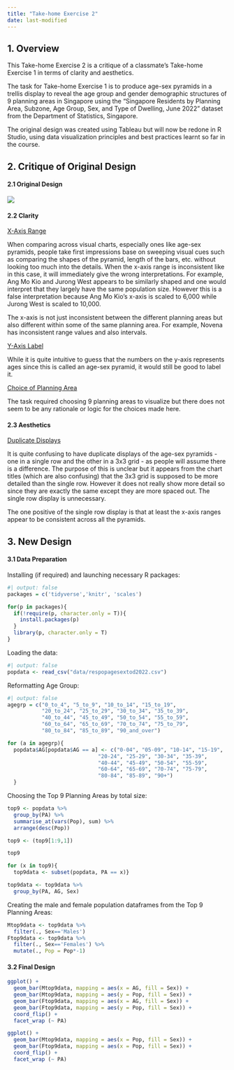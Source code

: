 ```yaml
---
title: "Take-home Exercise 2"
date: last-modified
---
```


## **1. Overview**

This Take-home Exercise 2 is a critique of a classmate's Take-home Exercise 1 in terms of clarity and aesthetics.

The task for Take-home Exercise 1 is to produce age-sex pyramids in a trellis display to reveal the age group and gender demographic structures of 9 planning areas in Singapore using the "Singapore Residents by Planning Area, Subzone, Age Group, Sex, and Type of Dwelling, June 2022" dataset from the Department of Statistics, Singapore.

The original design was created using Tableau but will now be redone in R Studio, using data visualization principles and best practices learnt so far in the course.

## **2. Critique of Original Design**

#### **2.1 Original Design**

![](images/Original%20Design.png)

#### **2.2 Clarity**

[X-Axis Range]{.underline}

When comparing across visual charts, especially ones like age-sex pyramids, people take first impressions base on sweeping visual cues such as comparing the shapes of the pyramid, length of the bars, etc. without looking too much into the details. When the x-axis range is inconsistent like in this case, it will immediately give the wrong interpretations. For example, Ang Mo Kio and Jurong West appears to be similarly shaped and one would interpret that they largely have the same population size. However this is a false interpretation because Ang Mo Kio's x-axis is scaled to 6,000 while Jurong West is scaled to 10,000.

The x-axis is not just inconsistent between the different planning areas but also different within some of the same planning area. For example, Novena has inconsistent range values and also intervals.

[Y-Axis Label]{.underline}

While it is quite intuitive to guess that the numbers on the y-axis represents ages since this is called an age-sex pyramid, it would still be good to label it.

[Choice of Planning Area]{.underline}

The task required choosing 9 planning areas to visualize but there does not seem to be any rationale or logic for the choices made here.

#### **2.3 Aesthetics**

[Duplicate Displays]{.underline}

It is quite confusing to have duplicate displays of the age-sex pyramids - one in a single row and the other in a 3x3 grid - as people will assume there is a difference. The purpose of this is unclear but it appears from the chart titles (which are also confusing) that the 3x3 grid is supposed to be more detailed than the single row. However it does not really show more detail so since they are exactly the same except they are more spaced out. The single row display is unnecessary.

The one positive of the single row display is that at least the x-axis ranges appear to be consistent across all the pyramids.

## **3. New Design**

#### **3.1 Data Preparation**

Installing (if required) and launching necessary R packages:

```r
#| output: false
packages = c('tidyverse','knitr', 'scales')

for(p in packages){
  if(!require(p, character.only = T)){
    install.packages(p)
  }
  library(p, character.only = T)
}
```

Loading the data:

```r
#| output: false
popdata <- read_csv("data/respopagesextod2022.csv")
```

Reformatting Age Group:

```r
#| output: false
agegrp = c("0_to_4", "5_to_9", "10_to_14", "15_to_19", 
           "20_to_24", "25_to_29", "30_to_34", "35_to_39", 
           "40_to_44", "45_to_49", "50_to_54", "55_to_59",
           "60_to_64", "65_to_69", "70_to_74", "75_to_79", 
           "80_to_84", "85_to_89", "90_and_over")

for (a in agegrp){
  popdata$AG[popdata$AG == a] <- c("0-04", "05-09", "10-14", "15-19",
                             "20-24", "25-29", "30-34", "35-39",
                             "40-44", "45-49", "50-54", "55-59",
                             "60-64", "65-69", "70-74", "75-79",
                             "80-84", "85-89", "90+")
  }
```

Choosing the Top 9 Planning Areas by total size:

```r
top9 <- popdata %>%
  group_by(PA) %>%
  summarise_at(vars(Pop), sum) %>%
  arrange(desc(Pop))

top9 <- (top9[1:9,1])

top9
```

```r
for (x in top9){
  top9data <- subset(popdata, PA == x)}
```

```r
top9data <- top9data %>%
  group_by(PA, AG, Sex)
```

Creating the male and female population dataframes from the Top 9 Planning Areas:

```r
Mtop9data <- top9data %>%
  filter(., Sex=='Males')
Ftop9data <- top9data %>% 
  filter(., Sex=='Females') %>% 
  mutate(., Pop = Pop*-1)
```

#### **3.2 Final Design**

```r
ggplot() +
  geom_bar(Mtop9data, mapping = aes(x = AG, fill = Sex)) +
  geom_bar(Mtop9data, mapping = aes(y = Pop, fill = Sex)) + 
  geom_bar(Ftop9data, mapping = aes(x = AG, fill = Sex)) +
  geom_bar(Ftop9data, mapping = aes(y = Pop, fill = Sex)) +
  coord_flip() +
  facet_wrap (~ PA)
```

```r
ggplot() +
  geom_bar(Mtop9data, mapping = aes(x = Pop, fill = Sex)) +
  geom_bar(Ftop9data, mapping = aes(x = Pop, fill = Sex)) +
  coord_flip() +
  facet_wrap (~ PA)
```

